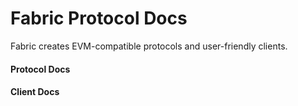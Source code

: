 
# Fabric Protocol Docs
<style>
    {`
    @keyframes spinny {
      from {
        transform: rotate(0deg);
      }

      to {
        transform: rotate(360deg);
      }
    }

    .clock {
      display: block;
      height: 20rem;
      width: 20rem;
      margin: auto;
      margin-top: 2rem;
      background-image: url(/clock.svg);
      background-size: cover;
      background-repeat: no-repeat;
      background-position: center;
      animation: spinny 60s infinite steps(60);
    }
    `}
</style>

Fabric creates EVM-compatible protocols and user-friendly clients.

<div className="clock" />

#### Protocol Docs

<Cards >
  <Card title="Crowd Financing Protocol (CFP)" href="/crowdfi/overview" />
  <Card title="Subscription Token Protocol (STP)" href="/stp/overview" />
</Cards>


#### Client Docs

<Cards >
  <Card title="Crowdfi" href="/crowdfi_client/create" />
  <Card title="Hypersub" href="/hypersub_coming_soon" />
</Cards>
